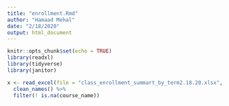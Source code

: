 ```yaml
---
title: "enrollment.Rmd"
author: "Hamaad Mehal"
date: "2/18/2020"
output: html_document
---
```


```r
knitr::opts_chunk$set(echo = TRUE)
library(readxl)
library(tidyverse)
library(janitor)
```

```r
x <- read_excel(file = "class_enrollment_summart_by_term2.18.20.xlsx", skip = 3) %>%
  clean_names() %>%
  filter(! is.na(course_name))


```